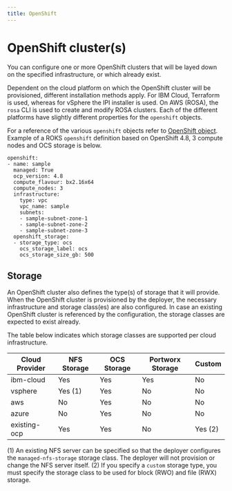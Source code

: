```yaml
---
title: OpenShift
---
```


# OpenShift cluster(s)

You can configure one or more OpenShift clusters that will be layed down on the specified infrastructure, or which already exist.

Dependent on the cloud platform on which the OpenShift cluster will be provisioned, different installation methods apply. For IBM Cloud, Terraform is used, whereas for vSphere the IPI installer is used. On AWS (ROSA), the `rosa` CLI is used to create and modify ROSA clusters. Each of the different platforms have slightly different properties for the `openshift` objects.

For a reference of the various `openshift` objects refer to [OpenShift object](/cpd-design/objects/openshift). Example of a ROKS `openshift` definition based on OpenShift 4.8, 3 compute nodes and OCS storage is below.
```
openshift:
- name: sample
  managed: True
  ocp_version: 4.8
  compute_flavour: bx2.16x64
  compute_nodes: 3
  infrastructure:
    type: vpc
    vpc_name: sample
    subnets:
    - sample-subnet-zone-1
    - sample-subnet-zone-2
    - sample-subnet-zone-3
  openshift_storage:
  - storage_type: ocs
    ocs_storage_label: ocs
    ocs_storage_size_gb: 500
```

## Storage
An OpenShift cluster also defines the type(s) of storage that it will provide. When the OpenShift cluster is provisioned by the deployer, the necessary infrastructure and storage class(es) are also configured. In case an existing OpenShift cluster is referenced by the configuration, the storage classes are expected to exist already.

The table below indicates which storage classes are supported per cloud infrastructure.

| Cloud Provider | NFS Storage | OCS Storage | Portworx Storage | Custom  |
| -------------- | ----------- | ----------- | ---------------- | ------- |
| ibm-cloud      | Yes         | Yes         | Yes              | No      |
| vsphere        | Yes (1)     | Yes         | No               | No      |
| aws            | No          | Yes         | No               | No      |
| azure          | No          | Yes         | No               | No      |
| existing-ocp   | Yes         | Yes         | No               | Yes (2) |

(1) An existing NFS server can be specified so that the deployer configures the `managed-nfs-storage` storage class. The deployer will not provision or change the NFS server itself.
(2) If you specify a `custom` storage type, you must specify the storage class to be used for block (RWO) and file (RWX) storage.